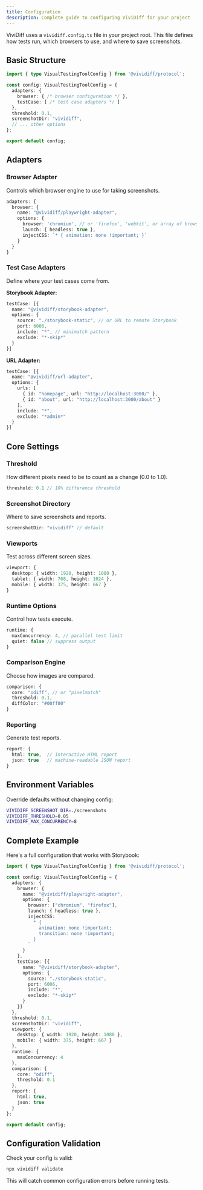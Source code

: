 ```yaml
---
title: Configuration
description: Complete guide to configuring ViviDiff for your project
---
```


ViviDiff uses a `vividiff.config.ts` file in your project root. This file defines how tests run, which browsers to use, and where to save screenshots.

## Basic Structure

```typescript
import { type VisualTestingToolConfig } from '@vividiff/protocol';

const config: VisualTestingToolConfig = {
  adapters: {
    browser: { /* browser configuration */ },
    testCase: [ /* test case adapters */ ]
  },
  threshold: 0.1,
  screenshotDir: "vividiff",
  // ... other options
};

export default config;
```

## Adapters

### Browser Adapter

Controls which browser engine to use for taking screenshots.

```typescript
adapters: {
  browser: {
    name: "@vividiff/playwright-adapter",
    options: {
      browser: 'chromium', // or 'firefox', 'webkit', or array of browsers
      launch: { headless: true },
      injectCSS: `* { animation: none !important; }`
    }
  }
}
```

### Test Case Adapters

Define where your test cases come from.

**Storybook Adapter:**
```typescript
testCase: [{
  name: "@vividiff/storybook-adapter",
  options: {
    source: "./storybook-static", // or URL to remote Storybook
    port: 6006,
    include: "*", // minimatch pattern
    exclude: "*-skip*"
  }
}]
```

**URL Adapter:**
```typescript
testCase: [{
  name: "@vividiff/url-adapter",
  options: {
    urls: [
      { id: "homepage", url: "http://localhost:3000/" },
      { id: "about", url: "http://localhost:3000/about" }
    ],
    include: "*",
    exclude: "*admin*"
  }
}]
```

## Core Settings

### Threshold

How different pixels need to be to count as a change (0.0 to 1.0).

```typescript
threshold: 0.1 // 10% difference threshold
```

### Screenshot Directory

Where to save screenshots and reports.

```typescript
screenshotDir: "vividiff" // default
```

### Viewports

Test across different screen sizes.

```typescript
viewport: {
  desktop: { width: 1920, height: 1080 },
  tablet: { width: 768, height: 1024 },
  mobile: { width: 375, height: 667 }
}
```

### Runtime Options

Control how tests execute.

```typescript
runtime: {
  maxConcurrency: 4, // parallel test limit
  quiet: false // suppress output
}
```

### Comparison Engine

Choose how images are compared.

```typescript
comparison: {
  core: "odiff", // or "pixelmatch"
  threshold: 0.1,
  diffColor: "#00ff00"
}
```

### Reporting

Generate test reports.

```typescript
report: {
  html: true,  // interactive HTML report
  json: true   // machine-readable JSON report
}
```

## Environment Variables

Override defaults without changing config:

```bash
VIVIDIFF_SCREENSHOT_DIR=./screenshots
VIVIDIFF_THRESHOLD=0.05
VIVIDIFF_MAX_CONCURRENCY=8
```

## Complete Example

Here's a full configuration that works with Storybook:

```typescript
import { type VisualTestingToolConfig } from '@vividiff/protocol';

const config: VisualTestingToolConfig = {
  adapters: {
    browser: {
      name: "@vividiff/playwright-adapter",
      options: {
        browser: ["chromium", "firefox"],
        launch: { headless: true },
        injectCSS: `
          * { 
            animation: none !important; 
            transition: none !important; 
          }
        `
      }
    },
    testCase: [{
      name: "@vividiff/storybook-adapter",
      options: {
        source: "./storybook-static",
        port: 6006,
        include: "*",
        exclude: "*-skip*"
      }
    }]
  },
  threshold: 0.1,
  screenshotDir: "vividiff",
  viewport: {
    desktop: { width: 1920, height: 1080 },
    mobile: { width: 375, height: 667 }
  },
  runtime: {
    maxConcurrency: 4
  },
  comparison: {
    core: "odiff",
    threshold: 0.1
  },
  report: {
    html: true,
    json: true
  }
};

export default config;
```

## Configuration Validation

Check your config is valid:

```bash
npx vividiff validate
```

This will catch common configuration errors before running tests.

